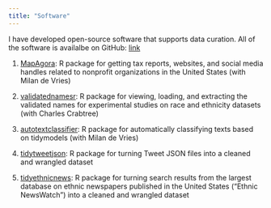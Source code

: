 ```yaml
---
title: "Software"
---
```


I have developed open-source software that supports data curation. All of the software is availalbe on GitHub: [link](https://github.com/jaeyk)

1.  [MapAgora](https://snfagora.github.io/MapAgora/): R package for getting tax reports, websites, and social media handles related to nonprofit organizations in the United States (with Milan de Vries)

2.  [validatednamesr](https://github.com/jaeyk/validatednamesr): R package for viewing, loading, and extracting the validated names for experimental studies on race and ethnicity datasets (with Charles Crabtree)

3.  [autotextclassifier](https://github.com/snfagora/autotextclassifier): R package for automatically classifying texts based on tidymodels (with Milan de Vries)

4.  [tidytweetjson](https://jaeyk.github.io/tidytweetjson/): R package for turning Tweet JSON files into a cleaned and wrangled dataset

5.  [tidyethnicnews](https://jaeyk.github.io/tidyethnicnews/): R package for turning search results from the largest database on ethnic newspapers published in the United States ("Ethnic NewsWatch") into a cleaned and wrangled dataset